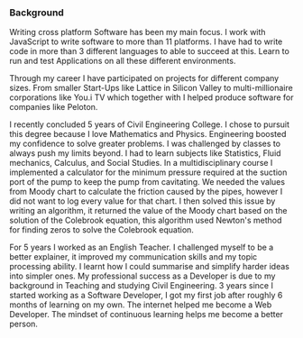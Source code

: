 
<div className={styles.Document}>
  <Bio />

  ### Background

Writing cross platform Software has been my main focus. I work with JavaScript to write software to more than 11 platforms. I have had to write code in more than 3 different languages to able to succeed at this. Learn to run and test Applications on all these different environments.

Through my career I have participated on projects for different company sizes. From smaller Start-Ups like Lattice in Silicon Valley to multi-millionaire corporations like You.i TV which together with I helped produce software for companies like Peloton.

I recently concluded 5 years of Civil Engineering College. I chose to pursuit this degree because I love Mathematics and Physics. Engineering boosted my confidence to solve greater problems. I was challenged by classes to always push my limits beyond. I had to learn subjects like Statistics, Fluid mechanics, Calculus, and Social Studies. In a multidisciplinary course I implemented a calculator for the minimum pressure required at the suction port of the pump to keep the pump from cavitating. We needed the values from Moody chart to calculate the friction caused by the pipes, however I did not want to log every value for that chart. I then solved this issue by writing an algorithm, it returned the value of the Moody chart based on the solution of the Colebrook equation, this algorithm used Newton's method for finding zeros to solve the Colebrook equation.

For 5 years I worked as an English Teacher. I challenged myself to be a better explainer, it improved my communication skills and my topic processing ability. I learnt how I could summarise and simplify harder ideas into simpler ones. My professional success as a Developer is due to my background in Teaching and studying Civil Engineering. 3 years since I started working as a Software Developer, I got my first job after roughly 6 months of learning on my own. The internet helped me become a Web Developer. The mindset of continuous learning helps me become a better person.
</div>